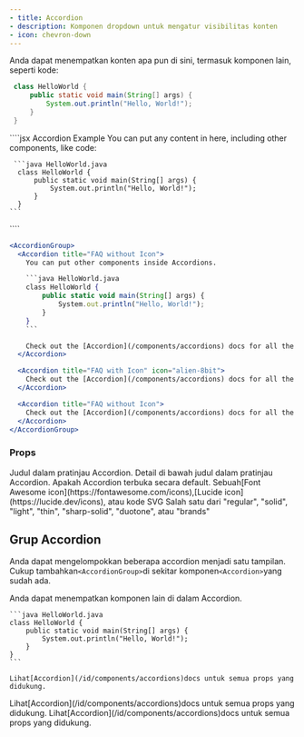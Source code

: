 ```yaml
---
- title: Accordion
- description: Komponen dropdown untuk mengatur visibilitas konten
- icon: chevron-down
---
```


<Accordion title="Saya adalah Accordion.">
  Anda dapat menempatkan konten apa pun di sini, termasuk komponen lain, seperti kode:

  ```java HelloWorld.java
   class HelloWorld {
       public static void main(String[] args) {
           System.out.println("Hello, World!");
       }
   }
  ```
</Accordion>

<RequestExample>
  ````jsx Accordion Example
  <Accordion title="I am an Accordion.">
    You can put any content in here, including other components, like code:

     ```java HelloWorld.java
      class HelloWorld {
          public static void main(String[] args) {
              System.out.println("Hello, World!");
          }
      }
    ```
  </Accordion>
  ````

  ````jsx Accordion Group Example
  <AccordionGroup>
    <Accordion title="FAQ without Icon">
      You can put other components inside Accordions.

      ```java HelloWorld.java
      class HelloWorld {
          public static void main(String[] args) {
              System.out.println("Hello, World!");
          }
      }
      ```

      Check out the [Accordion](/components/accordions) docs for all the supported props.
    </Accordion>

    <Accordion title="FAQ with Icon" icon="alien-8bit">
      Check out the [Accordion](/components/accordions) docs for all the supported props.
    </Accordion>

    <Accordion title="FAQ without Icon">
      Check out the [Accordion](/components/accordions) docs for all the supported props.
    </Accordion>
  </AccordionGroup>
  ````
</RequestExample>

### Props

<ResponseField name="title" type="string" required>
  Judul dalam pratinjau Accordion.
</ResponseField>

<ResponseField name="description" type="string">
  Detail di bawah judul dalam pratinjau Accordion.
</ResponseField>

<ResponseField name="defaultOpen" type="boolean" default="false">
  Apakah Accordion terbuka secara default.
</ResponseField>

<ResponseField name="icon" type="string or svg">
  Sebuah[Font Awesome icon](https://fontawesome.com/icons),[Lucide
  icon](https://lucide.dev/icons), atau kode SVG
</ResponseField>

<ResponseField name="iconType" type="string">
  Salah satu dari "regular", "solid", "light", "thin", "sharp-solid", "duotone", atau
  "brands"
</ResponseField>

## Grup Accordion

Anda dapat mengelompokkan beberapa accordion menjadi satu tampilan. Cukup tambahkan`<AccordionGroup>`di sekitar komponen`<Accordion>`yang sudah ada.

<AccordionGroup>
  <Accordion title="FAQ tanpa Ikon">
    Anda dapat menempatkan komponen lain di dalam Accordion.

    ```java HelloWorld.java
    class HelloWorld {
        public static void main(String[] args) {
            System.out.println("Hello, World!");
        }
    }
    ```

    Lihat[Accordion](/id/components/accordions)docs untuk semua props yang didukung.
  </Accordion>

  <Accordion title="FAQ dengan Ikon" icon="bot">
    Lihat[Accordion](/id/components/accordions)docs untuk semua props yang didukung.
  </Accordion>

  <Accordion title="FAQ tanpa Ikon">
    Lihat[Accordion](/id/components/accordions)docs untuk semua props yang didukung.
  </Accordion>
</AccordionGroup>
